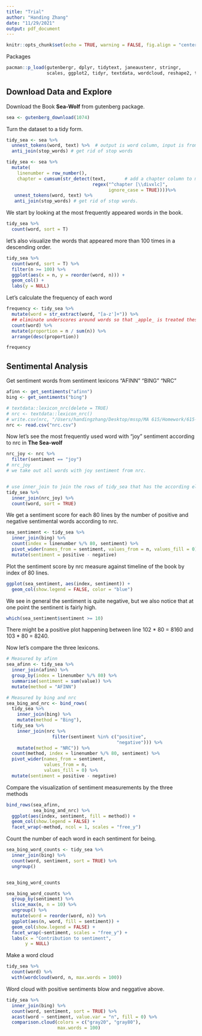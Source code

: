 ```yaml
---
title: "Trial"
author: "Handing Zhang"
date: "11/29/2021"
output: pdf_document
---
```


```r
knitr::opts_chunk$set(echo = TRUE, warning = FALSE, fig.align = "center")
```

Packages
```r
pacman::p_load(gutenbergr, dplyr, tidytext, janeaustenr, stringr, 
               scales, ggplot2, tidyr, textdata, wordcloud, reshape2, tidyverse)
``` 

## Download Data and Explore
Download the Book **Sea-Wolf** from gutenberg package.
```r
sea <- gutenberg_download(1074)
```

Turn the dataset to a tidy form.
```r
tidy_sea <- sea %>%
  unnest_tokens(word, text) %>%  # output is word column, input is from text column in original sea dataset.
  anti_join(stop_words) # get rid of stop words

tidy_sea <- sea %>% 
  mutate(
    linenumber = row_number(),
    chapter = cumsum(str_detect(text,       # add a chapter column to mark chapter number.
                                regex("^chapter [\\divxlc]", 
                                      ignore_case = TRUE))))%>%
   unnest_tokens(word, text) %>% 
   anti_join(stop_words) # get rid of stop words.
```

We start by looking at the most frequently appeared words in the book.
```r
tidy_sea %>% 
  count(word, sort = T)
```

let's also visualize the words that appeared more than 100 times in a descending order.
```r
tidy_sea %>% 
  count(word, sort = T) %>% 
  filter(n >= 100) %>% 
  ggplot(aes(x = n, y = reorder(word, n))) +
  geom_col() + 
  labs(y = NULL)
```

Let's calculate the frequency of each word
```r
frequency <- tidy_sea %>% 
  mutate(word = str_extract(word, "[a-z']+")) %>%  
  ## eliminate underscores around words so that _apple_ is treated thesame as apple.
  count(word) %>% 
  mutate(proportion = n / sum(n)) %>% 
  arrange(desc(proportion))

frequency
```

## Sentimental Analysis

Get sentiment words from sentiment lexicons "AFINN" "BING" "NRC"
```r
afinn <- get_sentiments("afinn")
bing <- get_sentiments("bing")
```


```r
# textdata::lexicon_nrc(delete = TRUE)
# nrc <- textdata::lexicon_nrc()
# write.csv(nrc, "/Users/handingzhang/Desktop/mssp/MA 615/Homework/615-Assignment-4/nrc.csv", row.names = FALSE)
nrc <- read.csv("nrc.csv")
```


Now let's see the most frequently used word with "joy" sentiment according to nrc in **The Sea-wolf**
```r
nrc_joy <- nrc %>% 
  filter(sentiment == "joy")
# nrc_joy
# we take out all words with joy sentiment from nrc.


# use inner_join to join the rows of tidy_sea that has the according elements
tidy_sea %>%
  inner_join(nrc_joy) %>%
  count(word, sort = TRUE)

```



We get a sentiment score for each 80 lines by the number of positive and negative sentimental words according to nrc.
```r

sea_sentiment <- tidy_sea %>%
  inner_join(bing) %>%
  count(index = linenumber %/% 80, sentiment) %>%  
  pivot_wider(names_from = sentiment, values_from = n, values_fill = 0) %>% 
  mutate(sentiment = positive - negative)


```



Plot the sentiment score by nrc measure against timeline of the book by index of 80 lines.
```r
ggplot(sea_sentiment, aes(index, sentiment)) +
  geom_col(show.legend = FALSE, color = "blue")

```

We see in general the sentiment is quite negative, but we also notice that at one point the sentinent is fairly high.
```r
which(sea_sentiment$sentiment >= 10)
```
There might be a positive plot happening between line 102 * 80 = 8160 and 103 * 80 = 8240.



Now let's compare the three lexicons.
```r

# Measured by afinn
sea_afinn <- tidy_sea %>% 
  inner_join(afinn) %>% 
  group_by(index = linenumber %/% 80) %>% 
  summarise(sentiment = sum(value)) %>% 
  mutate(method = "AFINN")

# Measured by bing and nrc
sea_bing_and_nrc <- bind_rows(
  tidy_sea %>% 
    inner_join(bing) %>%
    mutate(method = "Bing"),
  tidy_sea %>% 
    inner_join(nrc %>% 
                 filter(sentiment %in% c("positive", 
                                         "negative"))) %>%
    mutate(method = "NRC")) %>%
  count(method, index = linenumber %/% 80, sentiment) %>%
  pivot_wider(names_from = sentiment,
              values_from = n,
              values_fill = 0) %>% 
  mutate(sentiment = positive - negative)


```



Compare the visualization of sentiment measurements by the three methods
```r
bind_rows(sea_afinn, 
          sea_bing_and_nrc) %>%
  ggplot(aes(index, sentiment, fill = method)) +
  geom_col(show.legend = FALSE) +
  facet_wrap(~method, ncol = 1, scales = "free_y")
```





Count the number of each word in each sentiment for being.
```r
sea_bing_word_counts <- tidy_sea %>%
  inner_join(bing) %>%
  count(word, sentiment, sort = TRUE) %>%
  ungroup()


sea_bing_word_counts
```




```r
sea_bing_word_counts %>%
  group_by(sentiment) %>%
  slice_max(n, n = 10) %>% 
  ungroup() %>%
  mutate(word = reorder(word, n)) %>%
  ggplot(aes(n, word, fill = sentiment)) +
  geom_col(show.legend = FALSE) +
  facet_wrap(~sentiment, scales = "free_y") +
  labs(x = "Contribution to sentiment",
       y = NULL)

```




Make a word cloud
```r
tidy_sea %>%
  count(word) %>%
  with(wordcloud(word, n, max.words = 100))
```


Word cloud with positive sentiments blow and neggative above.
```r

tidy_sea %>%
  inner_join(bing) %>%
  count(word, sentiment, sort = TRUE) %>%
  acast(word ~ sentiment, value.var = "n", fill = 0) %>%
  comparison.cloud(colors = c("gray20", "gray80"),
                   max.words = 100)
```




